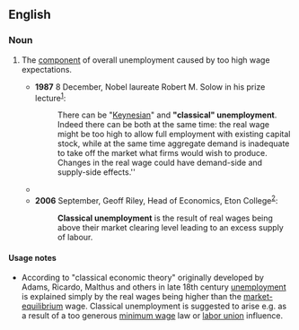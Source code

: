 ==English==
{{wikipedia|Unemployment types}}

===Noun===
{{en-noun|-}}

# {{lb|en|economics}} The [[component]] of overall unemployment caused by too high wage expectations.
#* '''1987''' 8 December, Nobel laureate Robert M. Solow in his prize lecture<sup>[http://nobelprize.org/nobel_prizes/economics/laureates/1987/solow-lecture.html]</sup>:
#*: There can be "[[Keynesian]]" and '''"classical" unemployment'''. Indeed there can be both at the same time: the real wage might be too high to allow full employment with existing capital stock, while at the same time aggregate demand is inadequate to take off the market what firms would wish to produce. Changes in the real wage could have demand-side and supply-side effects.''
#* {{quote-journal|en|journal=The American Economic Review|volume=78|number=2|page=188-193|title=Is European Unemployment Classical or Keynesian?|author=Robert M. Coen and Bert G. Hickman.|passage=In the standard fix-price model of price-taking competitive firms, Keynesian and '''classical unemployment''' are separate states according to whether notional product supply exceeds or falls short of market demand at the prevailing wage and price configuration, so that labor demand is either output constrained and determined by the inverted production function (Keynesian unemployment), or firms are on their notional product supply and labor demand functions but the real wage exceeds the Walrasian full-employment level ('''classical unemployment'''). Thus labor demand is independent of the real wage in the Keynesian state and depends only on the real wage in the classical state.|year=1988}}
#* '''2006''' September, Geoff Riley, Head of Economics, Eton College<sup>[http://www.tutor2u.net/economics/revision-notes/a2-macro-unemployment.html]</sup>:
#*: '''Classical unemployment''' is the result of real wages being above their market clearing level leading to an excess supply of labour.

====Usage notes====
* According to "classical economic theory" originally developed by Adams, Ricardo, Malthus and others in late 18th century [[unemployment]] is explained simply by the real wages being higher than the [[market-equilibrium]] wage. Classical unemployment is suggested to arise e.g. as a result of a too generous [[minimum wage]] law or [[labor union]] influence.